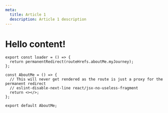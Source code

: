 ```yaml
---
meta:
  title: Article 1
  description: Article 1 description
---
```


# Hello content!

```tsx
export const loader = () => {
  return permanentRedirect(routeHrefs.aboutMe.myJourney);
};

const AboutMe = () => {
  // This will never get rendered as the route is just a proxy for the permanent redirect
  // eslint-disable-next-line react/jsx-no-useless-fragment
  return <></>;
};

export default AboutMe;
```
